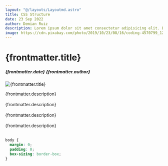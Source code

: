 ```yaml
---
layout: "@/layouts/Layoutmd.astro"
title: CSS Structure
date: 23 Sep 2022
author: Demian Ruiz
description: Lorem ipsum dolor sit amet consectetur adipisicing elit. Esse doloremque mollitia sequi fuga distinctio nam tempore nesciunt accusamus voluptas sunt deserunt, sint culpa cupiditate assumenda ipsa eius neque velit ex.
image: https://cdn.pixabay.com/photo/2019/10/23/08/16/coding-4570799_1280.jpg 
---
```


# {frontmatter.title} 
##### {frontmatter.date} {frontmatter.author}

<Image src={frontmatter.image} alt={frontmatter.title} />

{frontmatter.description} <br /> <br />
{frontmatter.description} <br /> <br />
{frontmatter.description} <br /> <br />
{frontmatter.description} <br /> <br />

```css
body {
  margin: 0;
  padding: 0;
  box-sizing: border-box;
}
```